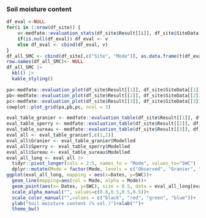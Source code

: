 ### Soil moisture content
```r
df_eval <-NULL
for(i in 1:nrow(df_site)) {
    v<-medfate::evaluation_stats(df_site$Result[[i]], df_site$SiteData[[i]]$measuredData, type= "SWC")
    if(is.null(df_eval)) df_eval <- v
    else df_eval <- cbind(df_eval, v)
}
df_all_SMC <- cbind(df_site[,c("Site", "Mode")], as.data.frame(t(df_eval)))
row.names(df_all_SMC)<- NULL
df_all_SMC |> 
  kbl() |>
  kable_styling()
```


```r
pa<-medfate::evaluation_plot(df_site$Result[[1]], df_site$SiteData[[1]]$measuredData, type= "SWC", plotType = "scatter")+labs(subtitle="Granier")+xlab("Modelled SMC (%)")+ylab("Observed SMC (%)")
pb<-medfate::evaluation_plot(df_site$Result[[2]], df_site$SiteData[[2]]$measuredData, type= "SWC", plotType = "scatter")+labs(subtitle="Sperry")+xlab("Modelled SMC (%)")+ylab("Observed SMC (%)")
pc<-medfate::evaluation_plot(df_site$Result[[3]], df_site$SiteData[[3]]$measuredData, type= "SWC", plotType = "scatter")+labs(subtitle="Sureau")+xlab("Modelled SMC (%)")+ylab("Observed SMC (%)")
cowplot::plot_grid(pa,pb,pc, ncol = 3)
```

```r
eval_table_granier <- medfate::evaluation_table(df_site$Result[[1]], df_site$SiteData[[1]]$measuredData, type= "SWC")
eval_table_sperry <- medfate::evaluation_table(df_site$Result[[2]], df_site$SiteData[[2]]$measuredData, type= "SWC")
eval_table_sureau <- medfate::evaluation_table(df_site$Result[[3]], df_site$SiteData[[3]]$measuredData, type= "SWC")
eval_all <- eval_table_granier[,c(1,2)]
eval_all$Granier <- eval_table_granier$Modelled
eval_all$Sperry <- eval_table_sperry$Modelled
eval_all$Sureau <- eval_table_sureau$Modelled
eval_all_long <- eval_all |>
  tidyr::pivot_longer(cols = 2:5, names_to = "Mode", values_to="SWC") |>
  dplyr::mutate(Mode = factor(Mode, levels = c("Observed", "Granier", "Sperry", "Sureau")))
ggplot(eval_all_long, mapping = aes(x=Dates, y=SWC))+
  geom_line(mapping=aes(col = Mode, alpha = Mode))+
  geom_point(aes(x= Dates, y=SWC), size = 0.5, data = eval_all_long[eval_all_long$Mode=="Observed",])+
  scale_alpha_manual("", values=c(0.8,0.5,0.5,0.5))+
  scale_color_manual("",values = c("black", "red", "green", "blue"))+
  ylab("Soil moisture content (% vol.)")+xlab("")+
  theme_bw()
```
